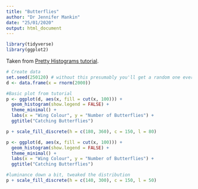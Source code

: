 ```yaml
---
title: "Butterflies"
author: "Dr Jennifer Mankin"
date: "25/01/2020"
output: html_document
---
```


```r
library(tidyverse)
library(ggplot2)
```


Taken from [Pretty Histograms tutorial](https://drsimonj.svbtle.com/pretty-histograms-with-ggplot2).

```r
# Create data
set.seed(250120) # without this presumably you'll get a random one every time
d <- data.frame(x = rnorm(2000))

#Basic plot from tutorial
p <- ggplot(d, aes(x, fill = cut(x, 100))) +
  geom_histogram(show.legend = FALSE) +
  theme_minimal() +
  labs(x = "Wing Colour", y = "Number of Butterflies") +
  ggtitle("Catching Butterflies")

p + scale_fill_discrete(h = c(180, 360), c = 150, l = 80)
```

```r
p <- ggplot(d, aes(x, fill = cut(x, 100))) +
  geom_histogram(show.legend = FALSE) +
  theme_minimal() +
  labs(x = "Wing Colour", y = "Number of Butterflies") +
  ggtitle("Catching Butterflies")

#luminance down a bit, tweaked the distribution
p + scale_fill_discrete(h = c(140, 300), c = 150, l = 50)
```

